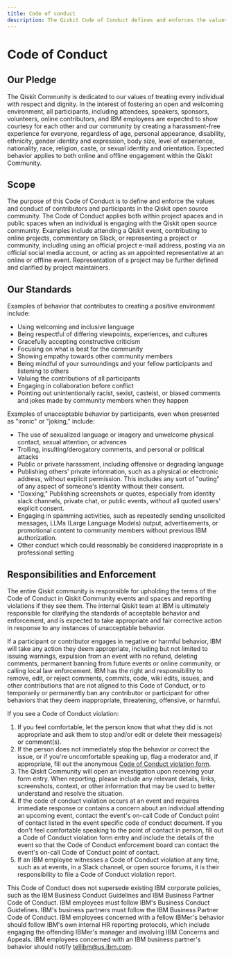 ```yaml
---
title: Code of conduct
description: The Qiskit Code of Conduct defines and enforces the values and conduct of contributors and participants in the Qiskit open source community.
---
```


# Code of Conduct

## Our Pledge

The Qiskit Community is dedicated to our values of treating every individual
with respect and dignity. In the interest of fostering an open and welcoming
environment, all participants, including attendees, speakers, sponsors,
volunteers, online contributors, and IBM employees are expected to show
courtesy for each other and our community by creating a harassment-free
experience for everyone, regardless of age, personal appearance, disability,
ethnicity, gender identity and expression, body size, level of experience,
nationality, race, religion, caste, or sexual identity and orientation.
Expected behavior applies to both online and offline engagement within the
Qiskit Community.

## Scope

The purpose of this Code of Conduct is to define and enforce the values and
conduct of contributors and participants in the Qiskit open source community.
The Code of Conduct applies both within project spaces and in public spaces
when an individual is engaging with the Qiskit open source community. Examples
include attending a Qiskit event, contributing to online projects, commentary
on Slack, or representing a project or community, including using an official
project e-mail address, posting via an official social media account, or
acting as an appointed representative at an online or offline event.
Representation of a project may be further defined and clarified by project
maintainers.

## Our Standards

Examples of behavior that contributes to creating a positive environment
include:

- Using welcoming and inclusive language
- Being respectful of differing viewpoints, experiences, and cultures
- Gracefully accepting constructive criticism
- Focusing on what is best for the community
- Showing empathy towards other community members
- Being mindful of your surroundings and your fellow participants and listening
  to others
- Valuing the contributions of all participants
- Engaging in collaboration before conflict
- Pointing out unintentionally racist, sexist, casteist, or biased comments and
  jokes made by community members when they happen

Examples of unacceptable behavior by participants, even when presented as
"ironic" or "joking," include:

- The use of sexualized language or imagery and unwelcome physical contact,
  sexual attention, or advances
- Trolling, insulting/derogatory comments, and personal or political attacks
- Public or private harassment, including offensive or degrading language
- Publishing others' private information, such as a physical or electronic
  address, without explicit permission. This includes any sort of "outing" of
  any aspect of someone's identity without their consent.
- "Doxxing," Publishing screenshots or quotes, especially from identity slack
  channels, private chat, or public events, without all quoted users' explicit
  consent.
- Engaging in spamming activities, such as repeatedly sending unsolicited messages, LLMs (Large Language Models) output, advertisements, or promotional content to community members without previous IBM authorization.
- Other conduct which could reasonably be considered inappropriate in a
  professional setting

<span id="responsibilities-enforcement"></span>
## Responsibilities and Enforcement

The entire Qiskit community is responsible for upholding the terms of the Code
of Conduct in Qiskit Community events and spaces and reporting violations if
they see them. The internal Qiskit team at IBM is ultimately responsible for
clarifying the standards of acceptable behavior and enforcement, and is expected
to take appropriate and fair corrective action in response to any instances of
unacceptable behavior.

If a participant or contributor engages in negative or harmful behavior, IBM
will take any action they deem appropriate, including but not limited to
issuing warnings, expulsion from an event with no refund, deleting comments,
permanent banning from future events or online community, or calling local law
enforcement. IBM has the right and responsibility to remove, edit, or reject
comments, commits, code, wiki edits, issues, and other contributions that are
not aligned to this Code of Conduct, or to temporarily or permanently ban any
contributor or participant for other behaviors that they deem inappropriate,
threatening, offensive, or harmful.

If you see a Code of Conduct violation:

1. If you feel comfortable, let the person know that what they did is not
   appropriate and ask them to stop and/or edit or delete their message(s) or
   comment(s).
2. If the person does not immediately stop the behavior or correct the issue,
   or if you're uncomfortable speaking up, flag a moderator and, if appropriate,
   fill out the anonymous
   [Code of Conduct violation form](https://airtable.com/shrl5mEF4Eun1aIDm).
3. The Qiskit Community will open an investigation upon receiving your form
   entry. When reporting, please include any relevant details, links,
   screenshots, context, or other information that may be used to better
   understand and resolve the situation.
4. If the code of conduct violation occurs at an event and requires immediate
   response or contains a concern about an individual attending an upcoming
   event, contact the event's on-call Code of Conduct point of contact listed
   in the event specific code of conduct document. If you don't feel comfortable
   speaking to the point of contact in person, fill out a Code of Conduct
   violation form entry and include the details of the event so that the Code of
   Conduct enforcement board can contact the event's on-call Code of Conduct
   point of contact.
5. If an IBM employee witnesses a Code of Conduct violation at any time, such as
   at events, in a Slack channel, or open source forums, it is their
   responsibility to file a Code of Conduct violation report.

This Code of Conduct does not supersede existing IBM corporate policies, such as
the IBM Business Conduct Guidelines and IBM Business Partner Code of Conduct.
IBM employees must follow IBM's Business Conduct Guidelines. IBM's business
partners must follow the IBM Business Partner Code of Conduct. IBM employees
concerned with a fellow IBMer's behavior should follow IBM's own internal HR
reporting protocols, which include engaging the offending IBMer's manager and
involving IBM Concerns and Appeals. IBM employees concerned with an IBM
business partner's behavior should notify tellibm@us.ibm.com.

